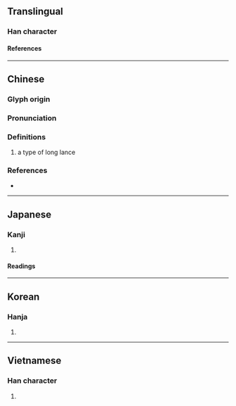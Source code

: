 {{character info/new}}
==Translingual==

===Han character===
{{Han char|rn=75|rad=木|as=10|sn=14|four=87904|canj=TBD,XXTBD|ids=⿱朔木}}

====References====
{{Han ref|kx=0546.060|dkj=15316|dj=0933.200|hdz=21269.060|uh=69CA}}

----

==Chinese==
{{zh-forms}}

===Glyph origin===
{{Han etym}}

===Pronunciation===
{{zh-pron
|m=shuò
|c=sok3
|mc=y
|oc=y
|ma=
|cat=n
}}

===Definitions===
{{zh-hanzi}}

# a type of long lance

{{zh-cat|Weapons}}

===References===
* {{R:twedu|B01809}}

----

==Japanese==

===Kanji===
{{ja-kanji|grade=|rs=木10}}

# {{rfdef|ja|sort=木10}}

====Readings====
{{ja-readings
|on=さく
|kun=ほこ
}}

----

==Korean==

===Hanja===
{{ko-hanja|삭}}

# {{rfdef|ko|sort=木10}}

----

==Vietnamese==

===Han character===
{{vi-readings|rs=木10|reading=giáo}}

# {{rfdef|vi|sort=木10}}